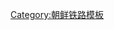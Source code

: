{{鐵道路線|
| 模板名稱 = 金溝線
| 名稱 = [[金溝線]]
| 代表色 = blue
| 背景顏色 = #ffffff
| 車站列表 = [[汝海津站|汝海津]] - [[泉谷站|泉谷]] - [[畓洞站|畓洞]] - [[廣泉站|廣泉]] - [[東德站|東德]] - [[东岩站|东岩]] - [[水村站|水村]] - [[新坪站 (咸镜南道)|新坪]] - [[梨坡站|梨坡]] - [[新甑山站|新甑山]] - [[钱山站|钱山]] - [[白金山站|白金山]] - [[金溝站 (咸鏡南道)|金溝]] - [[新德站|新德]] - [[大新站 (咸鏡南道)|大新]] - [[大興站 (咸鏡南道)|大興]] - [[舞鶴站 (咸鏡南道)|舞鶴]]}}<noinclude>
[[Category:朝鲜铁路模板]]

</noinclude>
